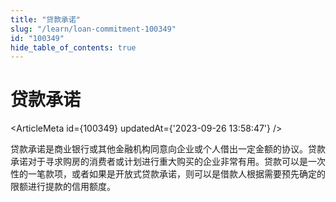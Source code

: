 ```yaml
---
title: "贷款承诺"
slug: "/learn/loan-commitment-100349"
id: "100349"
hide_table_of_contents: true
---
```



# 贷款承诺

<ArticleMeta id={100349} updatedAt={'2023-09-26 13:58:47'} />
<div className='border-solid border-b border-t-0 my-4 border-[var(--ifm-color-gray-300)]' />

贷款承诺是商业银行或其他金融机构同意向企业或个人借出一定金额的协议。贷款承诺对于寻求购房的消费者或计划进行重大购买的企业非常有用。贷款可以是一次性的一笔款项，或者如果是开放式贷款承诺，则可以是借款人根据需要预先确定的限额进行提款的信用额度。
